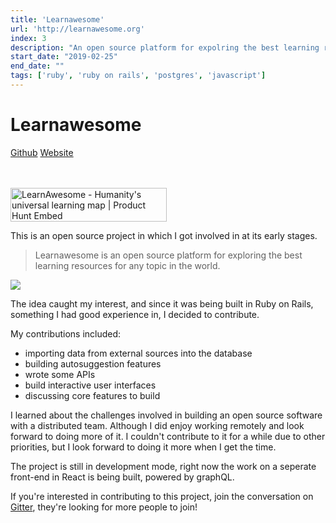```yaml
---
title: 'Learnawesome'
url: 'http://learnawesome.org'
index: 3
description: "An open source platform for expolring the best learning resources for any topic. Built in Ruby on Rails, worked at the initial stages as a full-stack developer."
start_date: "2019-02-25"
end_date: ""
tags: ['ruby', 'ruby on rails', 'postgres', 'javascript']
---
```


# Learnawesome

<a href="https://github.com/learn-awesome/learn" class="project_linkouts" target='_blank'>Github</a>
<a href="http://learnawesome.org/" class="project_linkouts" target='_blank'>Website</a>

<br/>
<br/>
<a href="https://www.producthunt.com/posts/learnawesome?utm_source=badge-featured&utm_medium=badge&utm_souce=badge-learnawesome" target="_blank"><img src="https://api.producthunt.com/widgets/embed-image/v1/featured.svg?post_id=161992&theme=light" alt="LearnAwesome - Humanity's universal learning map | Product Hunt Embed" style="width: 250px; height: 54px;" width="250px" height="54px" /></a>

This is an open source project in which I got involved in at its early stages.

> Learnawesome is an open source platform for exploring the best learning resources for any topic in the world.

<img src="/learnawesome.png" />

The idea caught my interest, and since it was being built in Ruby on Rails, something I had good experience in, I decided to contribute.

My contributions included:
- importing data from external sources into the database
- building autosuggestion features
- wrote some APIs
- build interactive user interfaces
- discussing core features to build

I learned about the challenges involved in building an open source software with a distributed team. Although I did enjoy working remotely and look forward to doing more of it.
I couldn't contribute to it for a while due to other priorities, but I look forward to doing it more when I get the time.

The project is still in development mode, right now the work on a seperate front-end in React is being built, powered by graphQL.

If you're interested in contributing to this project, join the conversation on <a href="https://gitter.im/learn-awesome/meta" target="_blank">Gitter</a>, they're looking for more people to join!
